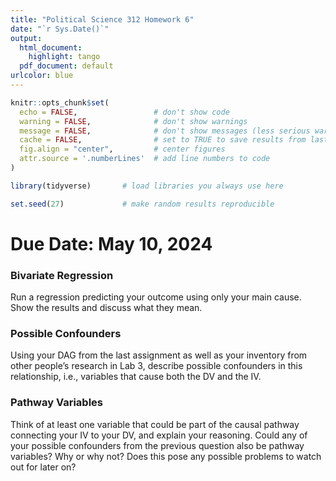```yaml
---
title: "Political Science 312 Homework 6"
date: "`r Sys.Date()`"
output:
  html_document:
    highlight: tango
  pdf_document: default
urlcolor: blue
---
```


```r
knitr::opts_chunk$set(
  echo = FALSE,                 # don't show code
  warning = FALSE,              # don't show warnings
  message = FALSE,              # don't show messages (less serious warnings)
  cache = FALSE,                # set to TRUE to save results from last compilation
  fig.align = "center",         # center figures
  attr.source = '.numberLines'  # add line numbers to code
)

library(tidyverse)       # load libraries you always use here

set.seed(27)             # make random results reproducible
```

# Due Date: May 10, 2024

### Bivariate Regression

Run a regression predicting your outcome using only your main cause. Show the results and discuss what they mean.

### Possible Confounders

Using your DAG from the last assignment as well as your inventory from other people's research in Lab 3, describe  possible confounders in this relationship, i.e., variables that cause both the DV and the IV. 

### Pathway Variables

Think of at least one variable that could be part of the causal pathway connecting your IV to your DV, and explain your reasoning. Could any of your possible confounders from the previous question also be pathway variables? Why or why not? Does this pose any possible problems to watch out for later on?
